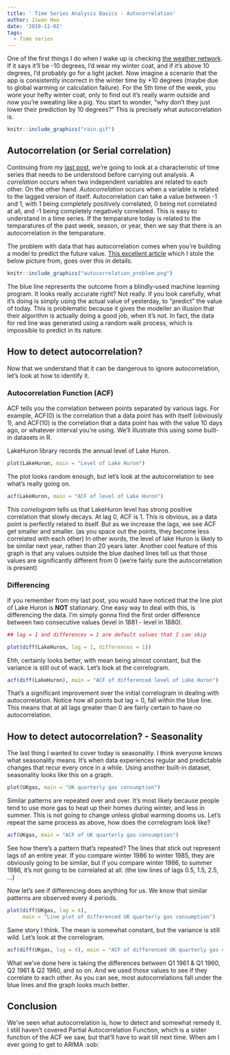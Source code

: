 ```yaml
---
title: ' Time Series Analysis Basics - Autocorrelation'
author: Jiwan Heo
date: '2019-11-02'
tags:
  - Time series
---
```


One of the first things I do when I wake up is checking [the weather network](https://www.theweathernetwork.com/ca/weather/ontario/ottawa). If it says it'll be -10 degrees, I'd wear my winter coat, and if it's above 10 degrees, I'd probably go for a light jacket. Now imagine a scenario that the app is consistently incorrect in the winter time by +10 degrees (maybe due to global warming or calculation failure). For the 5th time of the week, you wore your hefty winter coat, only to find out it's really warm outside and now you're sweating like a pig. You start to wonder, "why don't they just lower their prediction by 10 degrees?" This is precisely what autocorrelation is. 

```r
knitr::include_graphics("rain.gif")
```

## Autocorrelation (or Serial correlation)

Continuing from my [last post](https://jiwanheo.rbind.io/blog/2019-10-27-time-series-analysis-basics-stationarity/time-series-analysis-basics-stationarity/), we're going to look at a characteristic of time series that needs to be understood before carrying out analysis. A _correlation_ occurs when two independent variables are related to each other. On the other hand. _Autocorrelation_ occurs when a variable is related to the lagged version of itself. Autocorrelation can take a value between -1 and 1, with 1 being completely positively correlated, 0 being not correlated at all, and -1 being completely negatively correlated. This is easy to understand in a time series. If the temparature today is related to the temparatures of the past week, season, or year, then we say that there is an autocorrelation in the temparature.

The problem with data that has autocorrelation comes when you're building a model to predict the future value. [This excellent article](https://towardsdatascience.com/how-not-to-use-machine-learning-for-time-series-forecasting-avoiding-the-pitfalls-19f9d7adf424) which I stole the below picture from, goes over this in details.

```r
knitr::include_graphics("autocorrelation_problem.png")
```

The blue line represents the outcome from a blindly-used machine learning program. It looks really accurate right? Not really. If you look carefully, what it's doing is simply using the actual value of yesterday, to "predict" the value of today. This is problematic because it gives the modeller an illusion that their algorithm is actually doing a good job, when it's not. In fact, the data for red line was generated using a random walk process, which is impossible to predict in its nature.

## How to detect autocorrelation?

Now that we understand that it can be dangerous to ignore autocorrelation, let's look at how to identify it.

### Autocorrelation Function (ACF)

ACF tells you the correlation between points separated by various lags. For example, ACF(0) is the correlation that a data point has with itself (obviously 1), and ACF(10) is the correlation that a data point has with the value 10 days ago, or whatever interval you're using. We'll illustrate this using some built-in datasets in R.

LakeHuron library records the annual level of Lake Huron.

```r
plot(LakeHuron, main = "Level of Lake Huron")
```

The plot looks random enough, but let's look at the autocorrelation to see what's really going on.

```r
acf(LakeHuron, main = "ACF of level of Lake Huron")
```

This _correlogram_ tells us that LakeHuron level has strong positive correlation that slowly decays. At lag 0, ACF is 1. This is obvious, as a data point is perfectly related to itself. But as we increase the lags, we see ACF get smaller and smaller. (as you space out the points, they become less correlated with each other) In other words, the level of lake Huron is likely to be similar next year, rather than 20 years later. Another cool feature of this graph is that any values outside the blue dashed lines tell us that those values are significantly different from 0 (we're fairly sure the autocorrelation is present)

### Differencing

If you remember from my last post, you would have noticed that the line plot of Lake Huron is __NOT__ stationary. One easy way to deal with this, is differencing the data. I'm simply gonna find the first order difference between two consecutive values (level in 1881 - level in 1880). 

```r
## lag = 1 and differences = 1 are default values that I can skip

plot(diff(LakeHuron, lag = 1, differences = 1))
```

Ehh, certainly looks better, with mean being almost constant, but the variance is still out of wack. Let's look at the correlogram.

```r
acf(diff(LakeHuron), main = "ACF of differenced level of Lake Huron")
```

That's a significant improvement over the initial correlogram in dealing with autocorrelation. Notice how all points but lag = 0, fall within the blue line. This means that at all lags greater than 0 are fairly certain to have no autocorrelation.

## How to detect autocorrelation? - Seasonality

The last thing I wanted to cover today is seasonality. I think everyone knows what seasonality means. It's when data experiences regular and predictable changes that recur every once in a while. Using another built-in dataset, seasonality looks like this on a graph.

```r
plot(UKgas, main = "UK quarterly gas consumption")
```

Similar patterns are repeated over and over. It's most likely because people tend to use more gas to heat up their homes during winter, and less in summer. This is not going to change unless global warming dooms us. Let's repeat the same process as above, how does the correlogram look like?

```r
acf(UKgas, main = "ACF of UK quarterly gas consumption")
```

See how there's a pattern that's repeated? The lines that stick out represent lags of an entire year. If you compare winter 1986 to winter 1985, they are obviously going to be similar, but if you compare winter 1986, to summer 1986, it's not going to be correlated at all. (the low lines of lags 0.5, 1.5, 2.5, ...) 

Now let's see if differencing does anything for us. We know that similar patterns are observed every 4 periods.

```r
plot(diff(UKgas, lag = 4), 
     main = "Line plot of differenced UK quarterly gas consumption")
```

Same story I think. The mean is somewhat constant, but the variance is still wild. Let's look at the correlogram.

```r
acf(diff(UKgas, lag = 4), main = "ACF of differenced UK quarterly gas consumption")
```

What we've done here is taking the differences between Q1 1961 & Q1 1960, Q2 1961 & Q2 1960, and so on. And we used those values to see if they correlate to each other. As you can see, most autocorrelations fall under the blue lines and the graph looks much better. 

## Conclusion

We've seen what autocorrelation is, how to detect and somewhat remedy it. I still haven't covered Partial Autocorrelation Function, which is a sister function of the ACF we saw, but that'll have to wait till next time. When am I ever going to get to ARIMA :sob: 